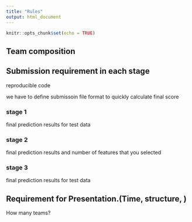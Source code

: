 ```yaml
---
title: "Rules"
output: html_document
---
```


```r
knitr::opts_chunk$set(echo = TRUE)
```

## Team composition

## Submission requirement in each stage

reproducible code  

we have to define submissoin file format to quickly calculate final score

### stage 1
final prediction results for test data

### stage 2
final prediction results and number of features that you selected 

### stage 3
final prediction results for test data 



## Requirement for Presentation.(Time, structure, )
How many teams?
